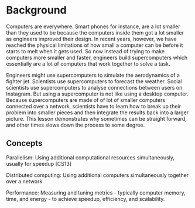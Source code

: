 # Background

Computers are everywhere. Smart phones for instance, are a lot smaller than they used to be because the computers inside them got a lot smaller as engineers improved their design. In recent years, however, we have reached the physical limitations of how small a computer can be before it starts to melt when it gets used. So now instead of trying to make computers more smaller and faster, engineers build supercomputers which essentially are a lot of computers that work together to solve a task.

Engineers might use supercomputers to simulate the aerodynamics of a fighter jet. Scientists use supercomputers to forecast the weather. Social scientists use supercomputers to analyse connections between users on Instagram. But using a supercomputer is not like using a desktop computer. Because supercomputers are made of of lot of smaller computers connected over a network, scientists have to learn how to break up their problem into smaller pieces and then integrate the results back into a larger picture. This lesson demonstrates why sometimes can be straight forward, and other times slows down the process to some degree.

## Concepts 

Parallelism: Using additional computational resources simultaneously, usually for speedup [CS13]

Distributed computing: Using additional computers simultaneously together over a network

Performance: Measuring and tuning metrics - typically computer memory, time, and energy - to achieve speedup, efficiency, and scalability.


